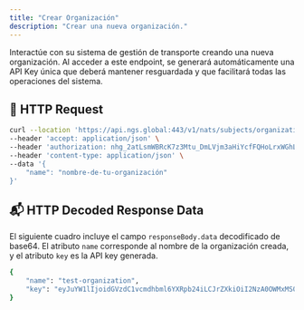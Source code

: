 ```yaml
---
title: "Crear Organización"
description: "Crear una nueva organización."
---
```


Interactúe con su sistema de gestión de transporte creando una nueva organización. Al acceder a este endpoint, se generará automáticamente una API Key única que deberá mantener resguardada y que facilitará todas las operaciones del sistema.



<NewOrganization client:load/>

## 📨 HTTP Request

```sh
curl --location 'https://api.ngs.global:443/v1/nats/subjects/organization.request' \
--header 'accept: application/json' \
--header 'authorization: nhg_2atLsmWBRcK7z3Mtu_DmLVjm3aHiYcfFQHoLrxWGhLtTZqhoPLfRN3rKmsmSWe' \
--header 'content-type: application/json' \
--data '{
    "name": "nombre-de-tu-organización"
}'
```

## 📬 HTTP Decoded Response Data
El siguiente cuadro incluye el campo `responseBody.data` decodificado de base64. El atributo `name` corresponde al nombre de la organización creada, y el atributo `key` es la API key generada.
```sh
{
    "name": "test-organization",
    "key": "eyJuYW1lIjoidGVzdC1vcmdhbml6YXRpb24iLCJrZXkiOiI2NzA0OWMxMS04ZTk3LTQzMGItODcxZC1iYjVmOGEzZDc4NjI0YTU4Njc0YS02OGRiLTQ4ZjUtYmJjYy1iM2JlNjJjNTU0YTQwOTc0MGYyMy0yNWIxLTRhMzUtODVlMC01ODg2NGYwZmUyNThiNDk1M2YyYi0xMTE2LTQwOTktYWQ2OS1kNmU4MzE2MjU1MDZmZjg3MDc1OS1jNDQzLTRiZWQtODFlOS01ZjhiMTg1NzJhMjYifQ=="
}
```
